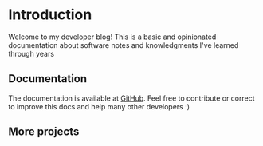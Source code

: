 # Introduction
 
Welcome to my developer blog! This is a basic and opinionated documentation about software notes and knowledgments I've learned through years

## Documentation

The documentation is available at [GitHub](https://github.com/gdomenech98/blog). Feel free to contribute or correct to improve this docs and help many other developers :)

## More projects


<Cards>
  <Card icon="👋" title="Portfolio" target="_blank" href="https://me.gdomenech98.com" />
  <Card icon="🪐" title="Universe" target="_blank" href="https://universe.gdomenech98.com" />
  <Card icon="🧑‍💻" title="TS-Playground" target="_blank" href="https://github.com/gdomenech98/ts-playground" />
</Cards>